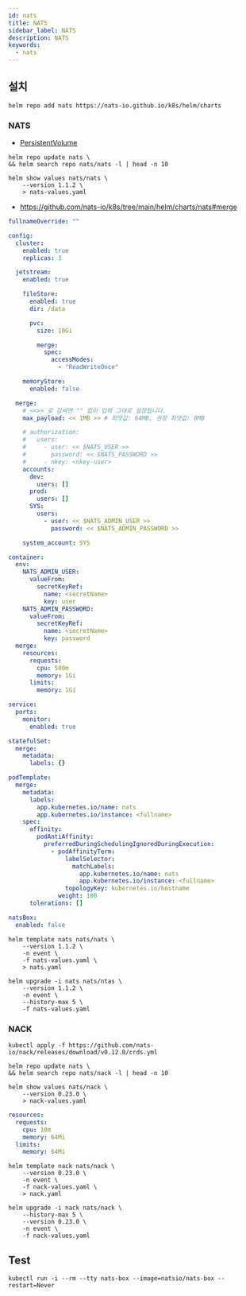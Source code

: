 ```yaml
---
id: nats
title: NATS
sidebar_label: NATS
description: NATS
keywords:
  - nats
---
```


## 설치

```shell
helm repo add nats https://nats-io.github.io/k8s/helm/charts
```

### NATS

- [PersistentVolume](/docs/mlops/kubernetes/storage/persistent-volume.mdx)

```shell
helm repo update nats \
&& helm search repo nats/nats -l | head -n 10
```

```shell
helm show values nats/nats \
    --version 1.1.2 \
    > nats-values.yaml
```

- https://github.com/nats-io/k8s/tree/main/helm/charts/nats#merge

```yaml title="nats-values.yaml"
fullnameOverride: ""

config:
  cluster:
    enabled: true
    replicas: 3

  jetstream:
    enabled: true

    fileStore:
      enabled: true
      dir: /data

      pvc:
        size: 10Gi

        merge:
          spec:
            accessModes:
              - "ReadWriteOnce"

    memoryStore:
      enabled: false

  merge:
    # <<>> 로 감싸면 "" 없이 입력 그대로 설정됩니다.
    max_payload: << 1MB >> # 최댓값: 64MB, 권장 최댓값: 8MB

    # authorization:
    #   users:
    #     - user: << $NATS_USER >>
    #       password: << $NATS_PASSWORD >>
    #     - nkey: <nkey-user>
    accounts:
      dev:
        users: []
      prod:
        users: []
      SYS:
        users:
          - user: << $NATS_ADMIN_USER >>
            password: << $NATS_ADMIN_PASSWORD >>

    system_account: SYS

container:
  env:
    NATS_ADMIN_USER:
      valueFrom:
        secretKeyRef:
          name: <secretName>
          key: user
    NATS_ADMIN_PASSWORD:
      valueFrom:
        secretKeyRef:
          name: <secretName>
          key: password
  merge:
    resources:
      requests:
        cpu: 500m
        memory: 1Gi
      limits:
        memory: 1Gi

service:
  ports:
    monitor:
      enabled: true

statefulSet:
  merge:
    metadata:
      labels: {}

podTemplate:
  merge:
    metadata:
      labels:
        app.kubernetes.io/name: nats
        app.kubernetes.io/instance: <fullname>
    spec:
      affinity:
        podAntiAffinity:
          preferredDuringSchedulingIgnoredDuringExecution:
            - podAffinityTerm:
                labelSelector:
                  matchLabels:
                    app.kubernetes.io/name: nats
                    app.kubernetes.io/instance: <fullname>
                topologyKey: kubernetes.io/hostname
              weight: 100
      tolerations: []

natsBox:
  enabled: false
```

```shell
helm template nats nats/nats \
    --version 1.1.2 \
    -n event \
    -f nats-values.yaml \
    > nats.yaml
```

```shell
helm upgrade -i nats nats/ntas \
    --version 1.1.2 \
    -n event \
    --history-max 5 \
    -f nats-values.yaml
```

### NACK

```shell
kubectl apply -f https://github.com/nats-io/nack/releases/download/v0.12.0/crds.yml
```

```shell
helm repo update nats \
&& helm search repo nats/nack -l | head -n 10
```

```shell
helm show values nats/nack \
    --version 0.23.0 \
    > nack-values.yaml
```

```yaml title="nack-values.yaml"
resources:
  requests:
    cpu: 10m
    memory: 64Mi
  limits:
    memory: 64Mi
```

```shell
helm template nack nats/nack \
    --version 0.23.0 \
    -n event \
    -f nack-values.yaml \
    > nack.yaml
```

```shell
helm upgrade -i nack nats/nack \
    --history-max 5 \
    --version 0.23.0 \
    -n event \
    -f nack-values.yaml
```

## Test

```shell
kubectl run -i --rm --tty nats-box --image=natsio/nats-box --restart=Never
```
